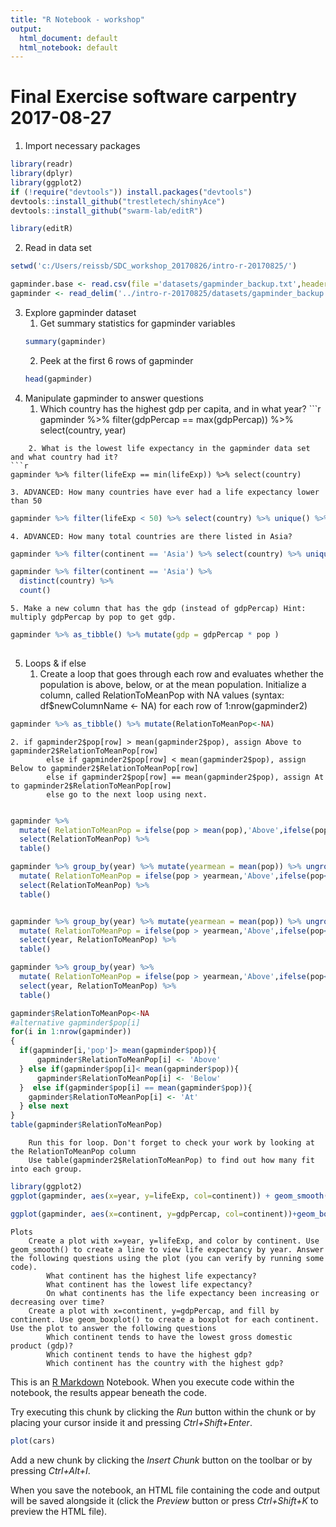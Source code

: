 ```yaml
---
title: "R Notebook - workshop"
output:
  html_document: default
  html_notebook: default
---
```


# Final Exercise software carpentry 2017-08-27

1. Import necessary packages
```r
library(readr)
library(dplyr)
library(ggplot2)
if (!require("devtools")) install.packages("devtools")
devtools::install_github("trestletech/shinyAce")
devtools::install_github("swarm-lab/editR")

library(editR)
```

2. Read in data set
```r
setwd('c:/Users/reissb/SDC_workshop_20170826/intro-r-20170825/')

gapminder.base <- read.csv(file ='datasets/gapminder_backup.txt',header=TRUE, sep ='\t')
gapminder <- read_delim('../intro-r-20170825/datasets/gapminder_backup.txt','\t',escape_double = FALSE, trim_ws = TRUE)


```



3.  Explore gapminder dataset
    1.    Get summary statistics for gapminder variables
```r
summary(gapminder)
```
    2. Peek at the first 6 rows of gapminder
```r
head(gapminder)
```
4. Manipulate gapminder to answer questions
    1.  Which country has the highest gdp per capita, and in what year?
```r
gapminder %>% filter(gdpPercap == max(gdpPercap)) %>% select(country, year)

```
    2. What is the lowest life expectancy in the gapminder data set and what country had it?
```r
gapminder %>% filter(lifeExp == min(lifeExp)) %>% select(country) 

```
    3. ADVANCED: How many countries have ever had a life expectancy lower than 50
```r
gapminder %>% filter(lifeExp < 50) %>% select(country) %>% unique() %>% nrow()
```
    4. ADVANCED: How many total countries are there listed in Asia?
```r
gapminder %>% filter(continent == 'Asia') %>% select(country) %>% unique() %>% nrow()

gapminder %>% filter(continent == 'Asia') %>% 
  distinct(country) %>% 
  count()
```
    5. Make a new column that has the gdp (instead of gdpPercap) Hint: multiply gdpPercap by pop to get gdp.
```r
gapminder %>% as_tibble() %>% mutate(gdp = gdpPercap * pop )
  
```
    
5. Loops & if else
    1. Create a loop that goes through each row and evaluates whether the population is above, below, or at the mean population.
            Initialize a column, called RelationToMeanPop with NA values (syntax: df$newColumnName <- NA)
            for each row of 1:nrow(gapminder2)

```r
gapminder %>% as_tibble() %>% mutate(RelationToMeanPop<-NA)

```
    2. if gapminder2$pop[row] > mean(gapminder2$pop), assign Above to gapminder2$RelationToMeanPop[row]
            else if gapminder2$pop[row] < mean(gapminder2$pop), assign Below to gapminder2$RelationToMeanPop[row]
            else if gapminder2$pop[row] == mean(gapminder2$pop), assign At to gapminder2$RelationToMeanPop[row]
            else go to the next loop using next.
            
```r
gapminder %>% 
  mutate( RelationToMeanPop = ifelse(pop > mean(pop),'Above',ifelse(pop< mean(pop),'Below','At' ) ) ) %>% 
  select(RelationToMeanPop) %>% 
  table()

gapminder %>% group_by(year) %>% mutate(yearmean = mean(pop)) %>% ungroup() %>%
  mutate( RelationToMeanPop = ifelse(pop > yearmean,'Above',ifelse(pop<yearmean,'Below','At' ) ) ) %>% 
  select(RelationToMeanPop) %>% 
  table()


gapminder %>% group_by(year) %>% mutate(yearmean = mean(pop)) %>% ungroup() %>%
  mutate( RelationToMeanPop = ifelse(pop > yearmean,'Above',ifelse(pop<yearmean,'Below','At' ) ) ) %>% 
  select(year, RelationToMeanPop) %>% 
  table()

gapminder %>% group_by(year) %>% 
  mutate( RelationToMeanPop = ifelse(pop > yearmean,'Above',ifelse(pop<yearmean,'Below','At' ) ) ) %>% 
  select(year, RelationToMeanPop) %>% 
  table()


```
```r
gapminder$RelationToMeanPop<-NA
#alternative gapminder$pop[i]
for(i in 1:nrow(gapminder))
{
  if(gapminder[i,'pop']> mean(gapminder$pop)){
      gapminder$RelationToMeanPop[i] <- 'Above'
  } else if(gapminder$pop[i]< mean(gapminder$pop)){
      gapminder$RelationToMeanPop[i] <- 'Below'
  }  else if(gapminder$pop[i] == mean(gapminder$pop)){
    gapminder$RelationToMeanPop[i] <- 'At'
  } else next
}
table(gapminder$RelationToMeanPop)

```
            
            
        Run this for loop. Don't forget to check your work by looking at the RelationToMeanPop column
        Use table(gapminder2$RelationToMeanPop) to find out how many fit into each group.
```r
library(ggplot2)
ggplot(gapminder, aes(x=year, y=lifeExp, col=continent)) + geom_smooth(method ="lm", se=F)

ggplot(gapminder, aes(x=continent, y=gdpPercap, col=continent))+geom_boxplot()

```
   
   
    Plots
        Create a plot with x=year, y=lifeExp, and color by continent. Use geom_smooth() to create a line to view life expectancy by year. Answer the following questions using the plot (you can verify by running some code).
            What continent has the highest life expectancy?
            What continent has the lowest life expectancy?
            On what continents has the life expectancy been increasing or decreasing over time?
        Create a plot with x=continent, y=gdpPercap, and fill by continent. Use geom_boxplot() to create a boxplot for each continent. Use the plot to answer the following questions
            Which continent tends to have the lowest gross domestic product (gdp)?
            Which continent tends to have the highest gdp?
            Which continent has the country with the highest gdp?




This is an [R Markdown](http://rmarkdown.rstudio.com) Notebook. When you execute code within the notebook, the results appear beneath the code. 

Try executing this chunk by clicking the *Run* button within the chunk or by placing your cursor inside it and pressing *Ctrl+Shift+Enter*. 

```r
plot(cars)
```

Add a new chunk by clicking the *Insert Chunk* button on the toolbar or by pressing *Ctrl+Alt+I*.

When you save the notebook, an HTML file containing the code and output will be saved alongside it (click the *Preview* button or press *Ctrl+Shift+K* to preview the HTML file).

